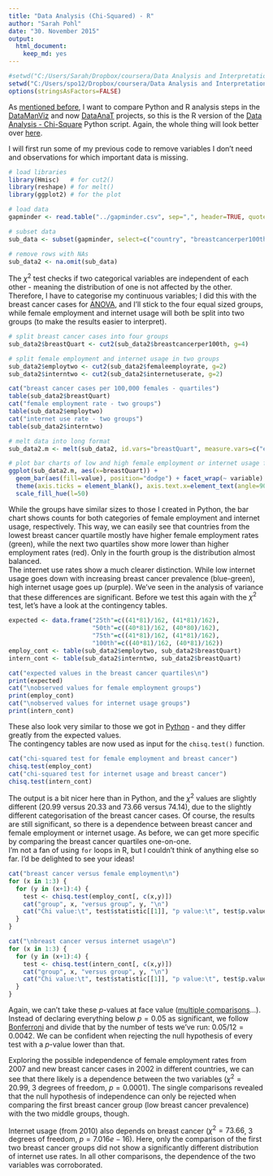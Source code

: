 ```yaml
---
title: "Data Analysis (Chi-Squared) - R"
author: "Sarah Pohl"
date: "30. November 2015"
output: 
  html_document: 
    keep_md: yes
---
```


```r
#setwd("C:/Users/Sarah/Dropbox/coursera/Data Analysis and Interpretation/DataAnaT")
setwd("C:/Users/spo12/Dropbox/coursera/Data Analysis and Interpretation/DataAnaT")
options(stringsAsFactors=FALSE)
```

As [mentioned before](http://lilithelina.tumblr.com/post/128638794919/choice-of-language), I want to compare Python and R analysis steps in the [DataManViz](http://lilithelina.tumblr.com/tagged/DataManViz) and now [DataAnaT](http://lilithelina.tumblr.com/tagged/DataAnaT) projects, so this is the R version of the [Data Analysis - Chi-Square](http://lilithelina.tumblr.com/post/133785457799/data-analysis-chi-square-python) Python script. Again, the whole thing will look better over [here](http://htmlpreview.github.io/?https://github.com/LilithElina/Data-Analysis-and-Interpretation/blob/master/DataAnaT/Week_Two_Chi.html).

I will first run some of my previous code to remove variables I don't need and observations for which important data is missing.

```r
# load libraries
library(Hmisc)   # for cut2()
library(reshape) # for melt()
library(ggplot2) # for the plot

# load data
gapminder <- read.table("../gapminder.csv", sep=",", header=TRUE, quote="\"")

# subset data
sub_data <- subset(gapminder, select=c("country", "breastcancerper100th", "femaleemployrate", "internetuserate"))

# remove rows with NAs
sub_data2 <- na.omit(sub_data)
```

The $\chi^2$ test checks if two categorical variables are independent of each other - meaning the distribution of one is not affected by the other. Therefore, I have to categorise my continuous variables; I did this with the breast cancer cases for [ANOVA](http://lilithelina.tumblr.com/post/132994745429/data-analysis-anova-r), and I'll stick to the four equal sized groups, while female employment and internet usage will both be split into two groups (to make the results easier to interpret).

```r
# split breast cancer cases into four groups
sub_data2$breastQuart <- cut2(sub_data2$breastcancerper100th, g=4)

# split female employment and internet usage in two groups
sub_data2$employtwo <- cut2(sub_data2$femaleemployrate, g=2)
sub_data2$interntwo <- cut2(sub_data2$internetuserate, g=2)

cat("breast cancer cases per 100,000 females - quartiles")
table(sub_data2$breastQuart)
cat("female employment rate - two groups")
table(sub_data2$employtwo)
cat("internet use rate - two groups")
table(sub_data2$interntwo)

# melt data into long format
sub_data2.m <- melt(sub_data2, id.vars="breastQuart", measure.vars=c("employtwo", "interntwo"))

# plot bar charts of low and high female employment or internet usage for the four breast cancer groups/quartiles
ggplot(sub_data2.m, aes(x=breastQuart)) +
  geom_bar(aes(fill=value), position="dodge") + facet_wrap(~ variable) +
  theme(axis.ticks = element_blank(), axis.text.x=element_text(angle=90)) +
  scale_fill_hue(l=50)
```

While the groups have similar sizes to those I created in Python, the bar chart shows counts for both categories of female employment and internet usage, respectively. This way, we can easily see that countries from the lowest breast cancer quartile mostly have higher female employment rates (green), while the next two quartiles show more lower than higher employment rates (red). Only in the fourth group is the distribution almost balanced.  
The internet use rates show a much clearer distinction. While low internet usage goes down with increasing breast cancer prevalence (blue-green), high internet usage goes up (purple). We've seen in the analysis of variance that these differences are significant. Before we test this again with the $\chi^2$ test, let's have a look at the contingency tables.

```r
expected <- data.frame("25th"=c((41*81)/162, (41*81)/162),
                       "50th"=c((40*81)/162, (40*80)/162),
                       "75th"=c((41*81)/162, (41*81)/162),
                       "100th"=c((40*81)/162, (40*81)/162))
employ_cont <- table(sub_data2$employtwo, sub_data2$breastQuart)
intern_cont <- table(sub_data2$interntwo, sub_data2$breastQuart)

cat("expected values in the breast cancer quartiles\n")
print(expected)
cat("\nobserved values for female employment groups")
print(employ_cont)
cat("\nobserved values for internet usage groups")
print(intern_cont)
```

These also look very similar to those we got in [Python](http://lilithelina.tumblr.com/post/133785457799/data-analysis-chi-square-python) - and they differ greatly from the expected values.  
The contingency tables are now used as input for the `chisq.test()` function.

```r
cat("chi-squared test for female employment and breast cancer")
chisq.test(employ_cont)
cat("chi-squared test for internet usage and breast cancer")
chisq.test(intern_cont)
```

The output is a bit nicer here than in Python, and the $\chi^2$ values are slightly different (20.99 versus 20.33 and 73.66 versus 74.14), due to the slightly different categorisation of the breast cancer cases. Of course, the results are still significant, so there is a dependence between breast cancer and female employment or internet usage. As before, we can get more specific by comparing the breast cancer quartiles one-on-one.  
I'm not a fan of using `for` loops in R, but I couldn't think of anything else so far. I'd be delighted to see your ideas!

```r
cat("breast cancer versus female employment\n")
for (x in 1:3) {
  for (y in (x+1):4) {
    test <- chisq.test(employ_cont[, c(x,y)])
    cat("group", x, "versus group", y, "\n")
    cat("Chi value:\t", test$statistic[[1]], "p value:\t", test$p.value, "\n")
  }
}

cat("\nbreast cancer versus internet usage\n")
for (x in 1:3) {
  for (y in (x+1):4) {
    test <- chisq.test(intern_cont[, c(x,y)])
    cat("group", x, "versus group", y, "\n")
    cat("Chi value:\t", test$statistic[[1]], "p value:\t", test$p.value, "\n")
  }
}
```

Again, we can't take these *p*-values at face value ([multiple comparisons](https://en.wikipedia.org/wiki/Multiple_comparisons_problem)...). Instead of declaring everything below $p=0.05$ as significant, we follow [Bonferroni](https://en.wikipedia.org/wiki/Bonferroni_correction) and divide that by the number of tests we've run: $0.05/12 = 0.0042$. We can be confident when rejecting the null hypothesis of every test with a *p*-value lower than that.

Exploring the possible independence of female employment rates from 2007 and new breast cancer cases in 2002 in different countries, we can see that there likely is a dependence between the two variables ($\chi^2 = 20.99$, 3 degrees of freedom, $p = 0.0001$). The single comparisons revealed that the null hypothesis of independence can only be rejected when comparing the first breast cancer group (low breast cancer prevalence) with the two middle groups, though.

Internet usage (from 2010) also depends on breast cancer ($\chi^2 = 73.66$, 3 degrees of freedom, $p = 7.016e-16$). Here, only the comparison of the first two breast cancer groups did not show a significantly different distribution of internet use rates. In all other comparisons, the dependence of the two variables was corroborated.